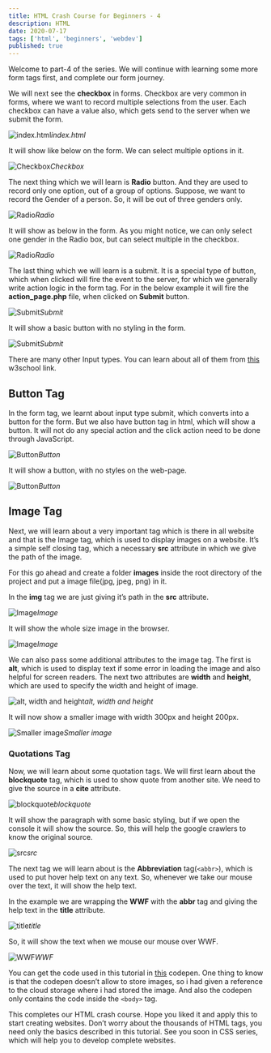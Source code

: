 ```yaml
---
title: HTML Crash Course for Beginners - 4
description: HTML
date: 2020-07-17
tags: ['html', 'beginners', 'webdev']
published: true
---
```


Welcome to part-4 of the series. We will continue with learning some more form tags first, and complete our form journey.

We will next see the **checkbox** in forms. Checkbox are very common in forms, where we want to record multiple selections from the user. Each checkbox can have a value also, which gets send to the server when we submit the form.

![index.html](https://ik.imagekit.io/thewebdev/HTML-Basics/4/1_suulTswYzP.png)*index.html*

It will show like below on the form. We can select multiple options in it.

![Checkbox](https://ik.imagekit.io/thewebdev/HTML-Basics/4/2_CGkl3gKIN.png)*Checkbox*

The next thing which we will learn is **Radio** button. And they are used to record only one option, out of a group of options. Suppose, we want to record the Gender of a person. So, it will be out of three genders only.

![Radio](https://ik.imagekit.io/thewebdev/HTML-Basics/4/3_bHgcp_oKx.png)*Radio*

It will show as below in the form. As you might notice, we can only select one gender in the Radio box, but can select multiple in the checkbox.

![Radio](https://ik.imagekit.io/thewebdev/HTML-Basics/4/4_03OdRYrCr.png)*Radio*

The last thing which we will learn is a submit. It is a special type of button, which when clicked will fire the event to the server, for which we generally write action logic in the form tag. For in the below example it will fire the **action_page.php** file, when clicked on **Submit** button.

![Submit](https://ik.imagekit.io/thewebdev/HTML-Basics/4/5_IrLU6li0T0.png)*Submit*

It will show a basic button with no styling in the form.

![Submit](https://ik.imagekit.io/thewebdev/HTML-Basics/4/6_hn61ZP9OL.png)*Submit*

There are many other Input types. You can learn about all of them from [this](https://www.w3schools.com/html/html_form_input_types.asp) w3school link.

## Button Tag

In the form tag, we learnt about input type submit, which converts into a button for the form. But we also have button tag in html, which will show a button. It will not do any special action and the click action need to be done through JavaScript.

![Button](https://ik.imagekit.io/thewebdev/HTML-Basics/4/7_33Uxi4zIQ.png)*Button*

It will show a button, with no styles on the web-page.

![Button](https://ik.imagekit.io/thewebdev/HTML-Basics/4/8_fLtgDqyt9.png)*Button*

## Image Tag

Next, we will learn about a very important tag which is there in all website and that is the Image tag, which is used to display images on a website. It’s a simple self closing tag, which a necessary **src** attribute in which we give the path of the image.

For this go ahead and create a folder **images** inside the root directory of the project and put a image file(jpg, jpeg, png) in it.

In the **img** tag we are just giving it’s path in the **src** attribute.

![Image](https://ik.imagekit.io/thewebdev/HTML-Basics/4/9_e-qHgxePW.png)*Image*

It will show the whole size image in the browser.

![Image](https://ik.imagekit.io/thewebdev/HTML-Basics/4/10_C29DMq9fY.png)*Image*

We can also pass some additional attributes to the image tag. The first is **alt**, which is used to display text if some error in loading the image and also helpful for screen readers. The next two attributes are **width** and **height**, which are used to specify the width and height of image.

![alt, width and height](https://ik.imagekit.io/thewebdev/HTML-Basics/4/11_QJOPRNWA0.png)*alt, width and height*

It will now show a smaller image with width 300px and height 200px.

![Smaller image](https://ik.imagekit.io/thewebdev/HTML-Basics/4/12_M9zbo1MyH.png)*Smaller image*

### Quotations Tag

Now, we will learn about some quotation tags. We will first learn about the **blockquote** tag, which is used to show quote from another site. We need to give the source in a **cite** attribute.

![blockquote](https://ik.imagekit.io/thewebdev/HTML-Basics/4/13_aOQGox_-8.png)*blockquote*

It will show the paragraph with some basic styling, but if we open the console it will show the source. So, this will help the google crawlers to know the original source.

![src](https://ik.imagekit.io/thewebdev/HTML-Basics/4/14_fjmg6f8Bl.png)*src*

The next tag we will learn about is the **Abbreviation** tag(`<abbr>`), which is used to put hover help text on any text. So, whenever we take our mouse over the text, it will show the help text.

In the example we are wrapping the **WWF** with the **abbr** tag and giving the help text in the **title** attribute.

![title](https://ik.imagekit.io/thewebdev/HTML-Basics/4/15_VNgT0mqUU.png)*title*

So, it will show the text when we mouse our mouse over WWF.

![WWF](https://ik.imagekit.io/thewebdev/HTML-Basics/4/16__sDzs_KQ6I.png)*WWF*

You can get the code used in this tutorial in [this](https://codepen.io/nabendu82/pen/gOPvROV?editors=1000) codepen. One thing to know is that the codepen doesn’t allow to store images, so i had given a reference to the cloud storage where i had stored the image. And also the codepen only contains the code inside the `<body>` tag.

This completes our HTML crash course. Hope you liked it and apply this to start creating websites. Don’t worry about the thousands of HTML tags, you need only the basics described in this tutorial. See you soon in CSS series, which will help you to develop complete websites.
